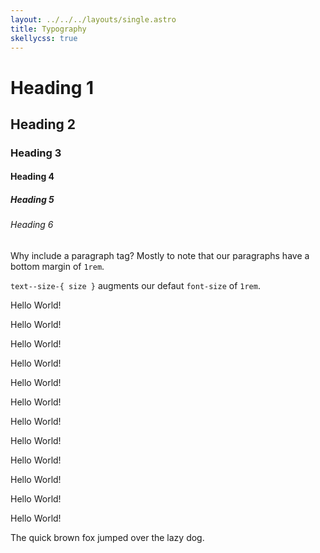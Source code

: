 ```yaml
---
layout: ../../../layouts/single.astro
title: Typography
skellycss: true
---
```


<Anchor name="heading" />

<Codedemo>
<h1>Heading 1</h1>
<h2>Heading 2</h2>
<h3>Heading 3</h3>
<h4>Heading 4</h4>
<h5>Heading 5</h5>
<h6>Heading 6</h6>
</Codedemo>

<Anchor name="paragraph" />

Why include a paragraph tag? Mostly to note that our paragraphs have a bottom margin of `1rem`.

<Codedemo>
<p class="skeleton" data-lines="3"></p>
</Codedemo>

<Anchor name="utilities" />

<Anchor name="case" level="3" />

<Classes result="true">
<Classesrow 
  classname="text--uppercase" 
  result="Uppercase text." 
/>
<Classesrow 
  classname="text--lowercase" 
  result="Lowercase text." 
/>
<Classesrow 
  classname="text--capitalize" 
  result="Capitalize each first letter." 
/>
</Classes>

<Anchor name="color" level="3" />

<Classes result="true">
<Classesrow 
  classname="text--{ color }" 
  result="Set text color using our [colors](link)." 
/>
<Classesrow 
  classname="text-hover--{ color }" 
  result="Set text hover color using our [colors](link)." 
/>
</Classes>

<Anchor name="sizing" level="3" />

`text--size-{ size }` augments our defaut `font-size` of `1rem`.

<Codedemo>
<p class="text--size-2xs">Hello World!</p>
<p class="text--size-xs">Hello World!</p>
<p class="text--size-sm">Hello World!</p>
<p class="text--size-md">Hello World!</p>
<p class="text--size-lg">Hello World!</p>
<p class="text--size-xl">Hello World!</p>
<p class="text--size-2xl">Hello World!</p>
<p class="text--size-3xl">Hello World!</p>
</Codedemo>

<Classes result="true">
<Classesrow classname="text--size-2xs" result="2xs smaller text." />
<Classesrow classname="text--size-xs" result="xs text." />
<Classesrow classname="text--size-sm" result="sm text." />
<Classesrow classname="text--size-md" result="medium text." />
<Classesrow classname="text--size-lg" result="large text." />
<Classesrow classname="text--size-xl" result="xl text." />
<Classesrow classname="text--size-2xl" result="2xl larger text." />
<Classesrow classname="text--size-3xl" result="3xl larger text." />
</Classes>


<Anchor name="general" level="3" />

<Codedemo>
<p class="text--bold">Hello World!</p>
<p class="text--underline">Hello World!</p>
<p class="text--center">Hello World!</p>
<p class="text--right">Hello World!</p>
<p class="text--nowrap">The quick brown fox jumped over the lazy dog.</p>
</Codedemo>
   
<Classes result="true">
<Classesrow classname="text--bold" result="Bold text." />
<Classesrow classname="text--underline" result="Underlined text." />
<Classesrow classname="text--center" result="Centered text." />
<Classesrow classname="text--right" result="Right-aligned text." />
<Classesrow classname="text--nowrap" result="Set no-wrap on a line of text." />
</Classes>
